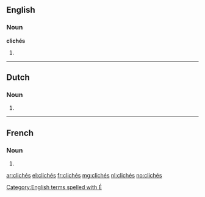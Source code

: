 ==English==

===Noun===
'''clichés'''

# {{plural of|cliché}}

[[Category:English terms spelled with É]]

----

==Dutch==

===Noun===
{{head|nl}}

# {{nl-noun-form|pl=1|cliché}}

----

==French==

===Noun===
{{head|fr|plural|sort=cliches}} {{m|p}}

# {{plural of|cliché|lang=fr|sort=cliches}}

[[ar:clichés]]
[[el:clichés]]
[[fr:clichés]]
[[mg:clichés]]
[[nl:clichés]]
[[no:clichés]]